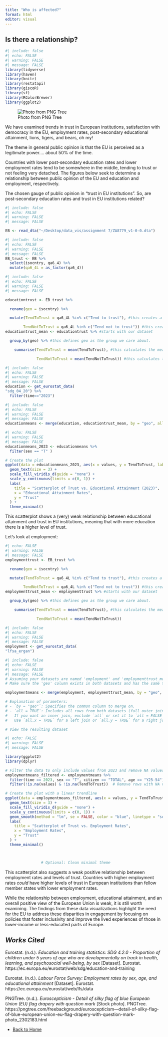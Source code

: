 ```yaml
---
title: "Who is affected?"
format: html
editor: visual
---
```


## Is there a relationship?

```r
#| include: false
#| echo: FALSE
#| warning: FALSE
#| message: FALSE
library(tidyverse)
library(haven)
library(knitr)
library(restatapi)
library(giscoR)
library(sf)
library(RColorBrewer)
library(ggplot2)
```


![Photo from PNG Tree](finalpage.jpg)

We have examined trends in trust in European institutions, satisfaction with democracy in the EU, employment rates, post-secondary educational attainment, lions, tigers, and bears, oh my!

The theme in general public opinion is that the EU is perceived as a legitimate power.... about 50% of the time.

Countries with lower post-secondary education rates and lower employment rates tend to be somewhere in the middle, tending to trust or not feeling very detached. The figures below seek to determine a relationship between public opinion of the EU and education and employment, respectively.

The chosen gauge of public opinion in "trust in EU institutions". So, are post-secondary education rates and trust in EU institutions related?

```r
#| include: false
#| echo: FALSE
#| warning: FALSE
#| message: FALSE

EB <- read_dta("~/Desktop/data_vis/assignment 7/ZA8779_v1-0-0.dta")
```

```r
#| include: false
#| echo: FALSE
#| warning: FALSE
#| message: FALSE
EB_trust <- EB %>% 
  select(isocntry, qa6_4) %>% 
  mutate(qa6_4L = as_factor(qa6_4))

```

```r
#| include: false
#| echo: FALSE
#| warning: FALSE
#| message: FALSE

educationtrust <- EB_trust %>%

  rename(geo = isocntry) %>% 

  mutate(TendToTrust = qa6_4L %in% c("Tend to trust"), #this creates a new variable that is true if q2L is "Very well informed"

        TendNotToTrust = qa6_4L %in% c("Tend not to trust")) #this creates a new variable that is true if q2L is "Fairly well informed"
educationtrust_mean <- educationtrust %>% #starts with our dataset

  group_by(geo) %>% #this defines geo as the group we care about. 

    summarise(TendToTrust = mean(TendToTrust), #this calculates the mean of the variable VeryWellInformed by geo

              TendNotToTrust = mean(TendNotToTrust)) #this calculates the mean of the variable FairlyWellInformed by geo

```

```r
#| include: false
#| echo: FALSE
#| warning: FALSE
#| message: FALSE
education <- get_eurostat_data(
"sdg_04_20") %>%
  filter(time=="2023")
```

```r
#| include: false
#| echo: FALSE
#| warning: FALSE
#| message: FALSE
educationmeans <- merge(education, educationtrust_mean, by = "geo", all = TRUE)

```

```r
#| echo: FALSE
#| warning: FALSE
#| message: FALSE
educationmeans_2023 <- educationmeans %>%
  filter(sex == "T" )

# Create the plot
ggplot(data = educationmeans_2023, aes(x = values, y = TendToTrust, label = geo, fill = geo)) +
  geom_text(size = 3) +  
  scale_fill_viridis_d(guide = "none") +
  scale_y_continuous(limits = c(0, 1)) +
  labs(
    title = "Scatterplot of Trust vs. Educational Attainment (2023)",
    x = "Educational Attainment Rates",
    y = "Trust"
  ) +
  theme_minimal()
```

This scatterplot shows a (very) weak relationship between educational attainment and trust in EU institutions, meaning that with more education there is a higher level of trust.

Let's look at employment:

```r
#| echo: FALSE
#| warning: FALSE
#| message: FALSE
employmenttrust <- EB_trust %>%

  rename(geo = isocntry) %>% 

  mutate(TendToTrust = qa6_4L %in% c("Tend to trust"), #this creates a new variable that is true if q2L is "Very well informed"

        TendNotToTrust = qa6_4L %in% c("Tend not to trust")) #this creates a new variable that is true if q2L is "Fairly well informed"
employmenttrust_mean <- employmenttrust %>% #starts with our dataset

  group_by(geo) %>% #this defines geo as the group we care about. 

    summarise(TendToTrust = mean(TendToTrust), #this calculates the mean of the variable VeryWellInformed by geo

              TendNotToTrust = mean(TendNotToTrust))
```

```r
#| include: false
#| echo: FALSE
#| warning: FALSE
#| message: FALSE
employment <- get_eurostat_data(
"lfsa_ergan")
```

```r
#| include: false
#| echo: FALSE
#| warning: FALSE
#| message: FALSE
# Assuming your datasets are named 'employment' and 'employmenttrust_mean'
# Make sure the 'geo' column exists in both datasets and has the same type.

employmentmeans <- merge(employment, employmenttrust_mean, by = "geo", all = TRUE)

# Explanation of parameters:
# - `by = "geo"`: Specifies the common column to merge on.
# - `all = TRUE`: Includes all rows from both datasets (full outer join).
#   If you want an inner join, exclude `all` or set it to `all = FALSE`.
#   Use `all.x = TRUE` for a left join or `all.y = TRUE` for a right join.

# View the resulting dataset

```

```r
#| echo: FALSE
#| warning: FALSE
#| message: FALSE

library(ggplot2)
library(dplyr)

# Filter the data to only include values from 2023 and remove NA values
employmentmeans_filtered <- employmentmeans %>%
  filter(time == 2023, sex == "T", citizen == "TOTAL", age == "Y25-54") %>%
  filter(!is.na(values) & !is.na(TendToTrust))  # Remove rows with NA values

# Create the plot with a linear trendline
ggplot(data = employmentmeans_filtered, aes(x = values, y = TendToTrust, label = geo, fill = geo)) +
  geom_text(size = 3) +  
  scale_fill_viridis_d(guide = "none") +
  scale_y_continuous(limits = c(0, 1)) +
  geom_smooth(method = "lm", se = FALSE, color = "blue", linetype = "solid") +  # Linear trendline
  labs(
    title = "Scatterplot of Trust vs. Employment Rates",
    x = "Employment Rates",
    y = "Trust"
  ) +
  theme_minimal()



                # Optional: Clean minimal theme

```

This scatterplot also suggests a weak positive relationship between employment rates and levels of trust. Countries with higher employment rates *could* have higher levels of trust in European institutions than fellow member states with lower employment rates.

While the relationship between employment, educational attainment, and an overall positive view of the European Union is weak, it is still worth examining. The findings from these data visualizations highlight the need for the EU to address these disparities in engagement by focusing on policies that foster inclusivity and improve the lived experiences of those in lower-income or less-educated parts of Europe.

## *Works Cited*

Eurostat. (n.d.). *Education and training statistics: SDG 4.2.0 - Proportion of children under 5 years of age who are developmentally on track in health, learning, and psychosocial well-being, by sex* \[Dataset\]. Eurostat. https://ec.europa.eu/eurostat/web/sdg/education-and-training

Eurostat. (n.d.). *Labour Force Survey: Employment rates by sex, age, and educational attainment* \[Dataset\]. Eurostat. https://ec.europa.eu/eurostat/web/lfs/data

PNGTree. (n.d.). *Euroscepticism - Detail of silky flag of blue European Union (EU) flag drapery with question mark* \[Stock photo\]. PNGTree. https://pngtree.com/freebackground/euroscepticism---detail-of-silky-flag-of-blue-european-union-eu-flag-drapery-with-question-mark-photo_2302183.html

- [Back to Home](landing.html)
